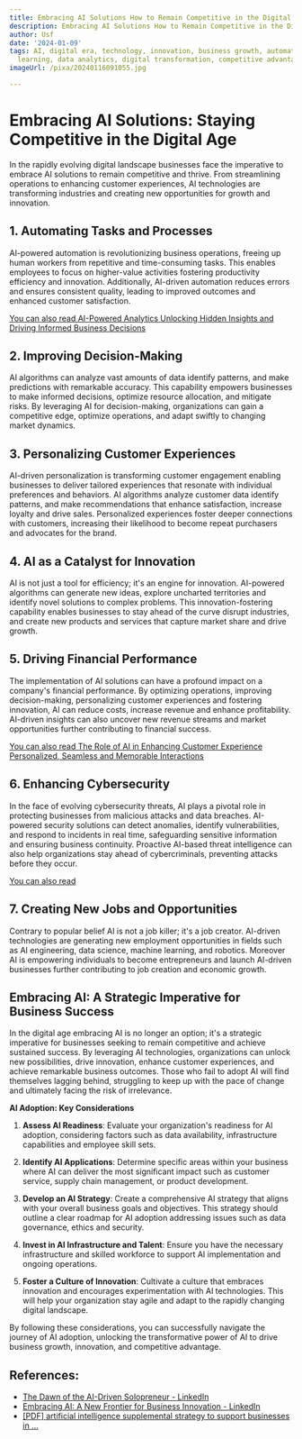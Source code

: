 ```yaml
---
title: Embracing AI Solutions How to Remain Competitive in the Digital Era
description: Embracing AI Solutions How to Remain Competitive in the Digital Era
author: Usf
date: '2024-01-09'
tags: AI, digital era, technology, innovation, business growth, automation, machine
  learning, data analytics, digital transformation, competitive advantage
imageUrl: /pixa/20240116091055.jpg

---
```

# **Embracing AI Solutions: Staying Competitive in the Digital Age**

In the rapidly  evolving digital landscape businesses face the imperative to embrace AI solutions to remain competitive and thrive. From streamlining operations to  enhancing customer  experiences, AI technologies are transforming industries and creating new opportunities for growth and innovation.

## **1. Automating Tasks and Processes**

AI-powered automation is revolutionizing business  operations, freeing up  human workers from repetitive and time-consuming tasks. This enables employees to focus on higher-value activities fostering productivity  efficiency and innovation. Additionally, AI-driven automation reduces errors and ensures consistent quality, leading to improved outcomes  and enhanced customer satisfaction.

[You can also read AI-Powered Analytics Unlocking  Hidden Insights and Driving Informed Business Decisions](AI-Powered%20Analytics%20Unlocking%20Hidden%20Insights%20and%20Driving%20Informed%20Business%20Decisions)


##  **2. Improving Decision-Making**

AI algorithms can analyze vast amounts of data identify patterns, and  make predictions with remarkable accuracy. This  capability empowers  businesses to make  informed decisions, optimize  resource allocation, and mitigate risks. By leveraging AI  for decision-making, organizations  can gain a competitive edge, optimize operations, and adapt swiftly to changing market dynamics.

## **3. Personalizing Customer Experiences**

AI-driven personalization is transforming customer engagement enabling businesses to deliver tailored experiences that resonate with individual preferences and behaviors. AI algorithms analyze customer data identify patterns,  and  make recommendations that enhance satisfaction, increase loyalty and drive sales. Personalized experiences foster  deeper connections with customers, increasing their likelihood  to become repeat  purchasers and  advocates for the brand.

## **4. AI as a Catalyst for Innovation**

AI is not just a tool for efficiency; it's  an  engine for innovation. AI-powered algorithms can  generate new ideas, explore uncharted territories and identify novel solutions to complex problems. This innovation-fostering capability enables businesses  to stay ahead of the curve disrupt industries, and create new products and services that capture market share and drive growth.

## **5. Driving Financial  Performance**

The implementation of AI solutions  can have a profound impact on a  company's  financial  performance. By  optimizing operations,  improving decision-making, personalizing customer experiences and fostering innovation,  AI can reduce costs, increase revenue and enhance profitability. AI-driven insights can also uncover new revenue streams and market opportunities further contributing to financial success.

[You can also read  The Role of AI in Enhancing Customer Experience Personalized, Seamless and  Memorable Interactions](The%20Role%20of%20AI%20in%20Enhancing%20Customer%20Experience%20Personalized%2C%20Seamless%2C%20and%20Memorable%20Interactions)


## **6. Enhancing Cybersecurity**

In the face of evolving cybersecurity  threats, AI plays a pivotal role in protecting businesses from  malicious attacks and data breaches.  AI-powered security solutions can detect  anomalies, identify vulnerabilities, and respond to incidents in real time, safeguarding sensitive information and  ensuring business continuity. Proactive AI-based threat intelligence can also help organizations stay ahead of cybercriminals, preventing attacks before they occur.

[You can also  read ]()


## **7. Creating New  Jobs and Opportunities**

Contrary to popular belief AI is not a job killer; it's a job creator. AI-driven technologies are generating new employment opportunities in fields such as AI engineering, data science,  machine learning, and robotics. Moreover AI is empowering individuals to become entrepreneurs and launch AI-driven businesses further contributing to job creation and economic growth.

## **Embracing AI: A  Strategic  Imperative for Business Success**

In  the digital age embracing AI is no  longer an  option; it's a strategic imperative for  businesses seeking  to remain competitive and achieve sustained success. By leveraging AI technologies, organizations can unlock new possibilities, drive  innovation, enhance customer experiences, and achieve remarkable business outcomes. Those who fail to adopt AI  will find  themselves lagging behind, struggling to keep up with the pace of change and ultimately  facing the risk of  irrelevance.

**AI Adoption: Key  Considerations**

1. **Assess AI Readiness**: Evaluate your organization's readiness for AI adoption,  considering factors such as  data availability,  infrastructure  capabilities and employee skill sets. 

2. **Identify AI Applications**: Determine specific areas within your business where AI can deliver the most significant impact such as customer service, supply chain management, or product development. 

3. **Develop  an  AI Strategy**: Create a comprehensive AI strategy that aligns with your overall business goals and objectives. This strategy should outline a clear roadmap for AI adoption addressing issues such as data  governance, ethics  and security. 

4. **Invest in AI Infrastructure and Talent**: Ensure you have the necessary infrastructure and skilled workforce to support AI implementation and ongoing operations. 

5. **Foster a Culture of Innovation**: Cultivate a  culture  that embraces innovation and encourages experimentation with AI technologies. This will help  your organization stay agile  and adapt to  the rapidly  changing digital landscape. 

By following these considerations, you can successfully navigate the journey of AI adoption, unlocking the transformative power of AI  to drive business growth, innovation, and competitive advantage.

## References:
- [The Dawn of the AI-Driven Solopreneur - LinkedIn](https://www.linkedin.com/pulse/dawn-ai-driven-solopreneur-luke-brocks)
- [Embracing AI: A New Frontier for Business Innovation - LinkedIn](https://www.linkedin.com/pulse/embracing-ai-new-frontier-business-innovation-district-analyst-1velc?trk=article-ssr-frontend-pulse_more-articles_related-content-card)
- [[PDF] artificial intelligence supplemental strategy to support businesses in ...](https://oklahoma.gov/content/dam/ok/en/omes/documents/SupplementalAIStrategyforBusinessinOK.pdf)
